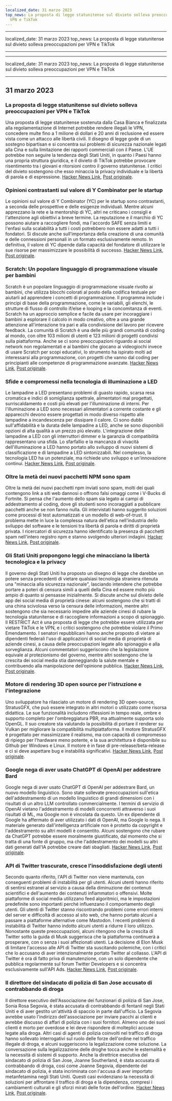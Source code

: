 ```yaml
---
localized_date: 31 marzo 2023
top_news: La proposta di legge statunitense sul divieto solleva preoccupazioni per
  VPN e TikTok
---
```


---

localized_date: 31 marzo 2023
top_news: La proposta di legge statunitense sul divieto solleva preoccupazioni per
VPN e TikTok

---

---

localized_date: 31 marzo 2023
top_news: La proposta di legge statunitense sul divieto solleva preoccupazioni per
VPN e TikTok

---



<CallToAction />

<Steps>

## 31 marzo 2023

### La proposta di legge statunitense sul divieto solleva preoccupazioni per VPN e TikTok

Una proposta di legge statunitense sostenuta dalla Casa Bianca e finalizzata alla regolamentazione di Internet potrebbe rendere illegali le VPN, concedere multe fino a 1 milione di dollari e 20 anni di reclusione ed essere vista come un attacco alle libertà civili. Il disegno di legge gode di un sostegno bipartisan e si concentra sui problemi di sicurezza nazionale legati alla Cina e sulla limitazione dei rapporti commerciali con il Paese. L'UE potrebbe non seguire la tendenza degli Stati Uniti, in quanto i Paesi hanno una propria struttura giuridica, e il divieto di TikTok potrebbe provocare risentimento tra i giovani e ritorsioni contro il governo statunitense. I critici del divieto sostengono che esso minaccia la privacy individuale e la libertà di parola e di espressione.
[Hacker News Link](http://news.ycombinator.com/item?id=35366955), [Post originale](https://www.youtube.com/watch?v=FWQGA_n5Z4M).

### Opinioni contrastanti sul valore di Y Combinator per le startup

Le opinioni sul valore di Y Combinator (YC) per le startup sono contrastanti, a seconda delle prospettive e delle esigenze individuali. Mentre alcuni apprezzano la rete e la mentorship di YC, altri ne criticano i consigli e l'attenzione agli obiettivi a breve termine. La reputazione e il marchio di YC possono aiutare a raccogliere fondi, ma l'accordo SAFE senza limiti e l'enfasi sulla scalabilità a tutti i costi potrebbero non essere adatti a tutti i fondatori. Si discute anche sull'importanza della creazione di una comunità e delle connessioni personali in un formato esclusivamente remoto. In definitiva, il valore di YC dipende dalla capacità del fondatore di utilizzare le sue risorse per massimizzare le possibilità di successo.
[Hacker News Link](http://news.ycombinator.com/item?id=35373019), [Post originale](https://acecreamu.substack.com/p/is-y-combinator-worth-the-money).

### Scratch: Un popolare linguaggio di programmazione visuale per bambini

Scratch è un popolare linguaggio di programmazione visuale rivolto ai bambini, che utilizza blocchi colorati al posto della codifica testuale per aiutarli ad apprendere i concetti di programmazione. Il programma include i principi di base della programmazione, come le variabili, gli elenchi, le strutture di flusso di controllo if/else e looping e la concomitanza di eventi. Scratch ha un approccio semplice e facile da usare per incoraggiare i bambini a esplorare il calcolo in modo creativo, oltre a una grande attenzione all'interazione tra pari e alla condivisione del lavoro per ricevere feedback. La comunità di Scratch è una delle più grandi comunità di coding al mondo, con oltre 103 milioni di utenti e 123 milioni di progetti condivisi sulla piattaforma. Anche se ci sono preoccupazioni riguardo ai social network non regolamentati e ai bambini che giocano ai videogiochi invece di usare Scratch per scopi educativi, lo strumento ha ispirato molti ad interessarsi alla programmazione, con progetti che vanno dal coding per principianti alle competenze di programmazione avanzate.
[Hacker News Link](http://news.ycombinator.com/item?id=35373052), [Post originale](https://scratch.mit.edu/about).

### Sfide e compromessi nella tecnologia di illuminazione a LED

Le lampadine a LED presentano problemi di guasto rapido, scarsa resa cromatica e indici di somiglianza spettrale, alimentatori mal progettati, surriscaldamento e costi più elevati per l'illuminazione di interni. Per l'illuminazione a LED sono necessari alimentatori a corrente costante e gli apparecchi devono essere progettati in modo diverso rispetto alle lampadine a incandescenza per dissipare il calore. Ci sono dubbi sull'affidabilità e la durata delle lampadine a LED, anche se sono disponibili opzioni di alta qualità a un prezzo più elevato. L'integrazione delle lampadine a LED con gli interruttori dimmer e la garanzia di compatibilità rappresentano una sfida. Lo sfarfallio e la mancanza di vivacità dell'illuminazione a LED hanno portato allo sviluppo di nuovi sistemi di classificazione e di lampadine a LED sintonizzabili. Nel complesso, la tecnologia LED ha un potenziale, ma richiede uno sviluppo e un'innovazione continui.
[Hacker News Link](http://news.ycombinator.com/item?id=35371750), [Post originale](https://nymag.com/strategist/article/led-light-bulbs-investigation.html).

### Oltre la metà dei nuovi pacchetti NPM sono spam

Oltre la metà dei nuovi pacchetti npm inviati sono spam, molti dei quali contengono link a siti web dannosi o offrono falsi omaggi come i V-Bucks di Fortnite. Si pensa che l'aumento dello spam sia legato ai campi di addestramento al coding, dove gli studenti sono incoraggiati a pubblicare pacchetti anche se non fanno nulla. Gli intervistati hanno suggerito soluzioni come processi di test automatizzati e un modello di web-of-trust. Il problema mette in luce la complessa natura dell'etica nell'industria dello sviluppo del software e le tensioni tra libertà di parola e diritti di proprietà privata. I ricercatori di sicurezza hanno identificato la presenza di pacchetti spam nell'intero registro npm e stanno svolgendo ulteriori indagini.
[Hacker News Link](http://news.ycombinator.com/item?id=35370728), [Post originale](https://blog.sandworm.dev/one-in-two-new-npm-packages-is-seo-spam-right-now).

### Gli Stati Uniti propongono leggi che minacciano la libertà tecnologica e la privacy

Il governo degli Stati Uniti ha proposto un disegno di legge che darebbe un potere senza precedenti di vietare qualsiasi tecnologia straniera ritenuta una "minaccia alla sicurezza nazionale", lasciando intendere che potrebbe portare a poteri di censura simili a quelli della Cina ed essere molto più ampio di quanto si pensasse inizialmente. Si discute anche sul divieto delle app dei social media di proprietà cinese: alcuni sostengono che si tratti di una china scivolosa verso la censura delle informazioni, mentre altri sostengono che sia necessario impedire alle aziende cinesi di rubare la tecnologia statunitense e di raccogliere informazioni a scopo di spionaggio. Il RESTRICT Act è una proposta di legge che potrebbe essere utilizzata per vietare TikTok e le VPN, e i critici sostengono che potrebbe violare il Primo Emendamento. I senatori repubblicani hanno anche proposto di vietare ai dipendenti federali l'uso di applicazioni di social media di proprietà di aziende cinesi, a causa delle preoccupazioni legate allo spionaggio e alla sorveglianza. Alcuni commentatori suggeriscono che la legislazione equivale al protezionismo del governo, mentre altri sostengono che la crescita dei social media stia danneggiando la salute mentale e contribuendo alla manipolazione dell'opinione pubblica.
[Hacker News Link](http://news.ycombinator.com/item?id=35369075), [Post originale](https://www.vice.com/en/article/4a3ddb/restrict-act-insanely-broad-ban-tiktok-vpns).

### Motore di rendering 3D open source per l'istruzione e l'integrazione

Uno sviluppatore ha rilasciato un motore di rendering 3D open-source, StratusGFX, che può essere integrato in altri motori o utilizzato come risorsa didattica. Le sue funzionalità includono riflessioni in tempo reale, ombre e supporto completo per l'ombreggiatura PBR, ma attualmente supporta solo OpenGL. Il suo creatore sta valutando la possibilità di portare il renderer su Vulkan per migliorare la compatibilità multipiattaforma. Il motore StratusGFX è progettato per massimizzare il realismo, ma con capacità di compromesso di ripiego per l'hardware meno potente, e la sua architettura è disponibile su Github per Windows e Linux. Il motore è in fase di pre-release/beta-release e ci si deve aspettare bug e instabilità significativi.
[Hacker News Link](http://news.ycombinator.com/item?id=35370284), [Post originale](https://github.com/KTStephano/StratusGFX).

### Google nega di aver usato ChatGPT di OpenAI per addestrare Bard

Google nega di aver usato ChatGPT di OpenAI per addestrare Bard, un nuovo modello linguistico. Sono state sollevate preoccupazioni sull'etica dell'addestramento di un modello linguistico di grandi dimensioni con i risultati di un altro LLM controllato commercialmente. I termini di servizio di OpenAI vietano l'addestramento di modelli concorrenti attraverso i suoi risultati di ML, ma Google non è vincolata da questo. Un ex dipendente di Google ha affermato di aver utilizzato i dati di OpenAI, ma Google lo nega. Il materiale generato dall'intelligenza artificiale non è protetto da copyright e l'addestramento su altri modelli è consentito. Alcuni sostengono che rubare da ChatGPT potrebbe essere moralmente giustificato, dal momento che si tratta di una fonte di gruppo, ma che l'addestramento dei modelli su altri dati generati dall'IA potrebbe creare dati sbagliati.
[Hacker News Link](http://news.ycombinator.com/item?id=35370915), [Post originale](https://twitter.com/steventey/status/1641267979399704576).

### API di Twitter trascurate, cresce l'insoddisfazione degli utenti

Secondo quanto riferito, l'API di Twitter non viene mantenuta, con conseguenti problemi di instabilità per gli utenti. Alcuni utenti hanno riferito di sentirsi estranei al servizio a causa della diminuzione dei contenuti scientifici e dell'aumento dei contenuti infiammatori o offensivi. Molte piattaforme di social media utilizzano feed algoritmici, ma le impostazioni predefinite sono importanti perché influenzano il comportamento degli utenti. Gli utenti di Twitter stanno riscontrando problemi come errori interni del server e difficoltà di accesso al sito web, che hanno portato alcuni a passare a piattaforme alternative come Mastodon. I recenti problemi di instabilità di Twitter hanno indotto alcuni utenti a ridurre il loro utilizzo. Nonostante queste preoccupazioni, alcuni ritengono che la crescita di Twitter sotto la guida di Musk suggerisca che la piattaforma continuerà a prosperare, con o senza i suoi affezionati utenti. La decisione di Elon Musk di limitare l'accesso alle API di Twitter sta suscitando polemiche, con i critici che lo accusano di aver intenzionalmente portato Twitter al collasso. L'API di Twitter è ora di fatto priva di manutenzione, con un solo dipendente che pubblica regolarmente sul forum Twitter Developers e si concentra esclusivamente sull'API Ads.
[Hacker News Link](http://news.ycombinator.com/item?id=35370152), [Post originale](https://snarfed.org/the-twitter-api-is-now-effectively-unmaintained).

### Il direttore del sindacato di polizia di San Jose accusato di contrabbando di droga

Il direttore esecutivo dell'Associazione dei funzionari di polizia di San Jose, Sonia Rosa Segovia, è stata accusata di contrabbando di fentanil negli Stati Uniti e di aver gestito un'attività di spaccio in parte dall'ufficio. La Segovia avrebbe usato l'indirizzo dell'associazione per inviare pacchi ai clienti e avrebbe discusso di affari di polizia con i suoi fornitori. Almeno uno dei suoi clienti è morto per overdose e lei deve rispondere di molteplici accuse legate alla droga. Altri casi di agenti di polizia coinvolti nel traffico di droga hanno sollevato interrogativi sul ruolo delle forze dell'ordine nel traffico illegale di droga, e alcuni suggeriscono la legalizzazione come soluzione. La conversazione sulla legalizzazione delle droghe tocca anche le esternalità e la necessità di sistemi di supporto. Anche la direttrice esecutiva del sindacato di polizia di San Jose, Joanne Southerland, è stata accusata di contrabbando di droga, così come Joanne Segovia, dipendente del sindacato di polizia, è stata incriminata con l'accusa di aver importato metanfetamina negli Stati Uniti. Questi casi evidenziano la necessità di soluzioni per affrontare il traffico di droga e la dipendenza, compresi i cambiamenti culturali e gli sforzi mirati delle forze dell'ordine.
[Hacker News Link](http://news.ycombinator.com/item?id=35376488), [Post originale](https://www.washingtonexaminer.com/news/crime/san-jose-police-union-director-smuggle-fentanyl-charge).

</Steps>

